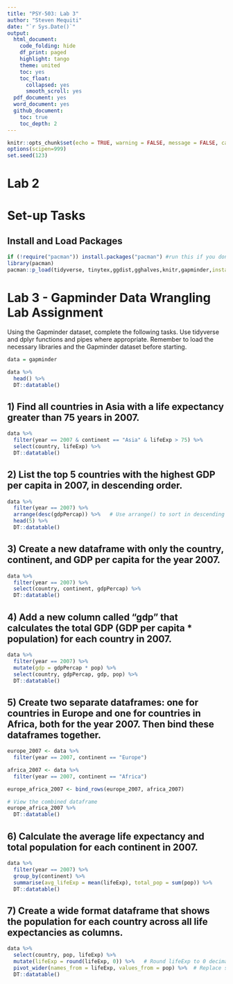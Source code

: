 ```yaml
---
title: "PSY-503: Lab 3"
author: "Steven Mequiti"
date: "`r Sys.Date()`"
output: 
  html_document:
    code_folding: hide
    df_print: paged
    highlight: tango
    theme: united
    toc: yes
    toc_float:
      collapsed: yes
      smooth_scroll: yes
  pdf_document: yes
  word_document: yes
  github_document:
    toc: true
    toc_depth: 2
---
```


```r
knitr::opts_chunk$set(echo = TRUE, warning = FALSE, message = FALSE, cache = FALSE, fig.path = "lab_3_plots/")
options(scipen=999)
set.seed(123)
```

# Lab 2 {.tabset}

# Set-up Tasks {.tabset}

## Install and Load Packages

```r
if (!require("pacman")) install.packages("pacman") #run this if you don't have pacman 
library(pacman)
pacman::p_load(tidyverse, tinytex,ggdist,gghalves,knitr,gapminder,install = T) 
```

# Lab 3 - Gapminder Data Wrangling Lab Assignment

Using the Gapminder dataset, complete the following tasks. Use tidyverse and dplyr functions and pipes where appropriate.
Remember to load the necessary libraries and the Gapminder dataset before starting.

```r
data = gapminder

data %>% 
  head() %>% 
  DT::datatable()
```


## 1) Find all countries in Asia with a life expectancy greater than 75 years in 2007.
```r
data %>% 
  filter(year == 2007 & continent == "Asia" & lifeExp > 75) %>% 
  select(country, lifeExp) %>% 
  DT::datatable()
```

## 2) List the top 5 countries with the highest GDP per capita in 2007, in descending order.
```r
data %>%
  filter(year == 2007) %>%
  arrange(desc(gdpPercap)) %>%   # Use arrange() to sort in descending order
  head(5) %>% 
  DT::datatable()
```

## 3) Create a new dataframe with only the country, continent, and GDP per capita for the year 2007.
```r
data %>% 
  filter(year == 2007) %>% 
  select(country, continent, gdpPercap) %>% 
  DT::datatable()

```

## 4) Add a new column called "gdp" that calculates the total GDP (GDP per capita * population) for each country in 2007.\
```r
data %>% 
  filter(year == 2007) %>% 
  mutate(gdp = gdpPercap * pop) %>% 
  select(country, gdpPercap, gdp, pop) %>%
  DT::datatable()
```

## 5) Create two separate dataframes: one for countries in Europe and one for countries in Africa, both for the year 2007. Then bind these dataframes together.
```r
europe_2007 <- data %>%
  filter(year == 2007, continent == "Europe") 

africa_2007 <- data %>%
  filter(year == 2007, continent == "Africa") 

europe_africa_2007 <- bind_rows(europe_2007, africa_2007)

# View the combined dataframe
europe_africa_2007 %>% 
  DT::datatable()
```

## 6) Calculate the average life expectancy and total population for each continent in 2007.
```r
data %>% 
  filter(year == 2007) %>% 
  group_by(continent) %>% 
  summarise(avg_lifeExp = mean(lifeExp), total_pop = sum(pop)) %>% 
  DT::datatable()
```

## 7) Create a wide format dataframe that shows the population for each country across all life expectancies as columns.

```r
data %>% 
  select(country, pop, lifeExp) %>% 
  mutate(lifeExp = round(lifeExp, 0)) %>%   # Round lifeExp to 0 decimal places
  pivot_wider(names_from = lifeExp, values_from = pop) %>%  # Replace spread with pivot_wider
  DT::datatable()
```
